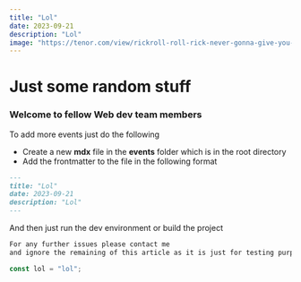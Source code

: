 ```yaml
---
title: "Lol"
date: 2023-09-21
description: "Lol"
image: "https://tenor.com/view/rickroll-roll-rick-never-gonna-give-you-up-never-gonna-gif-22954713.gif"
---
```


<MDXImage
  src="https://tenor.com/view/rickroll-roll-rick-never-gonna-give-you-up-never-gonna-gif-22954713.gif"
  alt="Rick Astley"
/>

# Just some random stuff

### Welcome to fellow Web dev team members

To add more events just do the following

- Create a new **mdx** file in the **events** folder which is in the root directory
- Add the frontmatter to the file in the following format

```md
---
title: "Lol"
date: 2023-09-21
description: "Lol"
---
```

And then just run the dev environment or build the project

```bash
For any further issues please contact me
and ignore the remaining of this article as it is just for testing purposes
```

```js
const lol = "lol";
```
